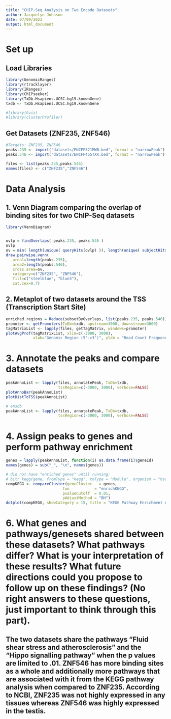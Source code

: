 ```yaml
---
title: "CHIP-Seq Analysis on Two Encode Datasets"
author: Jacquelyn Johnson
date: 07/09/2023
output: html_document
---
```

# Set up
## Load Libraries
```r
library(GenomicRanges)
library(rtracklayer)
library(IRanges)
library(ChIPseeker)
library(TxDb.Hsapiens.UCSC.hg19.knownGene)
txdb <- TxDb.Hsapiens.UCSC.hg19.knownGene

#library(Gviz)
#library(clusterProfiler)
```


## Get Datasets (ZNF235, ZNF546)
```r
#Targets: ZNF235, ZNF546
peaks.235 <- import("datasets/ENCFF321MWB.bed", format = "narrowPeak")
peaks.546 <- import("datasets/ENCFF455TXX.bed", format = "narrowPeak")

files <- list(peaks.235,peaks.546)
names(files) <- c("ZNF235","ZNF546")
```

# Data Analysis
## 1. Venn Diagram comparing the overlap of binding sites for two ChIP-Seq datasets
```r
library(VennDiagram)


ovlp = findOverlaps( peaks.235, peaks.546 )
ovlp
ov = min( length(unique( queryHits(ovlp) )), length(unique( subjectHits(ovlp) ) ) )
draw.pairwise.venn( 
   area1=length(peaks.235),
   area2=length(peaks.546), 
   cross.area=ov, 
   category=c("ZNF235", "ZNF546"), 
   fill=c("steelblue", "blue3"), 
   cat.cex=0.7)
```

## 2. Metaplot of two datasets around the TSS (Transcription Start Site)
```r
enriched.regions = Reduce(subsetByOverlaps, list(peaks.235, peaks.546))
promoter <- getPromoters(TxDb=txdb, upstream=3000, downstream=3000)
tagMatrixList <- lapply(files, getTagMatrix, windows=promoter)
plotAvgProf(tagMatrixList, xlim=c(-3000, 3000),
            xlab="Genomic Region (5'->3')", ylab = "Read Count Frequency")
```





# 3. Annotate the peaks and compare datasets
```r
peakAnnoList <- lapply(files, annotatePeak, TxDb=txdb,
                       tssRegion=c(-3000, 3000), verbose=FALSE)
plotAnnoBar(peakAnnoList)
plotDistToTSS(peakAnnoList)

# ensdb
peakAnnoList <- lapply(files, annotatePeak, TxDb=txdb,
                       tssRegion=c(-3000, 3000), verbose=FALSE)
```

# 4. Assign peaks to genes and perform pathway enrichment
```r
genes = lapply(peakAnnoList, function(i) as.data.frame(i)$geneId)
names(genes) = sub("_", "\n", names(genes))

# did not have "enriched genes" until running:
# bitr_kegg(gene, fromType = "kegg", toType = "Module", organism = "hsa")
compKEGG <- compareCluster(geneCluster   = genes,
                         fun           = "enrichKEGG",
                         pvalueCutoff  = 0.01,
                         pAdjustMethod = "BH")
dotplot(compKEGG, showCategory = 15, title = "KEGG Pathway Enrichment Analysis", includeAll = TRUE)


```

# 6. What genes and pathways/genesets shared between these datasets? What pathways differ? What is your interpretation of these results? What future directions could you propose to follow up on these findings? (No right answers to these questions, just important to think through this part).

## The two datasets share the pathways "Fluid shear stress and atherosclerosis" and the "Hippo signalling pathway" when the p values are limited to .01. ZNF546 has more binding sites as a whole and additionally more pathways that are associated with it from the KEGG pathway analysis when compared to ZNF235. According to NCBI, ZNF235 was not highly expressed in any tissues whereas ZNF546 was highly expressed in the testis.





